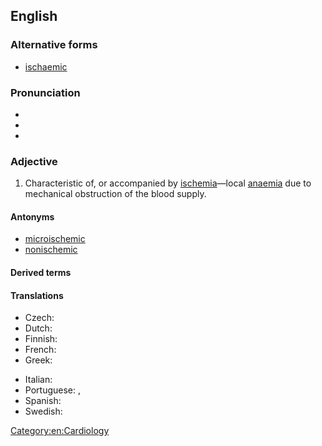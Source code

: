 ==English==

===Alternative forms===
* {{qualifier|UK}} [[ischaemic]]

===Pronunciation===
* {{IPA|/ɪˈskiːmɪk/|lang=en}}
* {{rhymes|iːmɪk|lang=en}}
* {{hyphenation|is|che|mic|lang=en}}

===Adjective===
{{en-adj}}

# {{lb|en|pathology}} Characteristic of, or accompanied by [[ischemia]]—local [[anaemia]] due to mechanical obstruction of the blood supply.

====Antonyms====
* [[microischemic]]
* [[nonischemic]]

====Derived terms====
{{der4|ischemic cascade|ischemic colitis|ischemic hypoxia|[[transient ischemic attack]] (TIA)|lang=en}}

====Translations====
{{trans-top|characteristic of, or accompanied by ischemia}}
* Czech: {{t|cs|ischemický|m}}
* Dutch: {{t|nl|ischemische}}
* Finnish: {{t+|fi|iskeeminen}}
* French: {{t+|fr|ischémique}}
* Greek: {{t+|el|ισχαιμικός}}
{{trans-mid}}
* Italian: {{t+|it|ischemico}}
* Portuguese: {{t|pt|isquêmico}} {{qualifier|Brazil}}, {{t|pt|isquémico}} {{qualifier|Portugal}}
* Spanish: {{t+|es|isquémico}}
* Swedish: {{t|sv|ischemisk}}
{{trans-bottom}}

[[Category:en:Cardiology]]